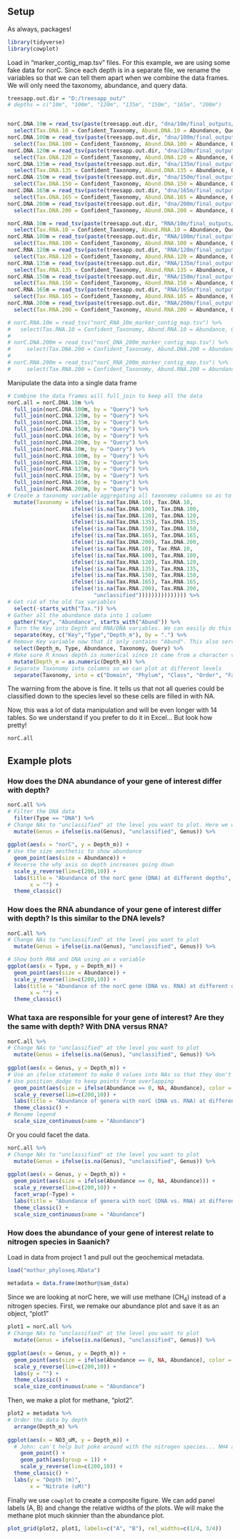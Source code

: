 ## Setup
As always, packages!
```r
library(tidyverse)
library(cowplot)
```

Load in "marker_contig_map.tsv" files. For this example, we are using some fake data for norC. Since each depth is in a separate file, we rename the variables so that we can tell them apart when we combine the data frames. We will only need the taxonomy, abundance, and query data.
```r

treesapp.out.dir = "D:/treesapp_out/"
# depths = c("10m", "100m", "120m", "135m", "150m", "165m", "200m")


norC.DNA.10m = read_tsv(paste(treesapp.out.dir, "dna/10m/final_outputs/marker_contig_map.tsv", sep="")) %>% 
  select(Tax.DNA.10 = Confident_Taxonomy, Abund.DNA.10 = Abundance, Query)
norC.DNA.100m = read_tsv(paste(treesapp.out.dir, "dna/100m/final_outputs/marker_contig_map.tsv", sep="")) %>% 
  select(Tax.DNA.100 = Confident_Taxonomy, Abund.DNA.100 = Abundance, Query)
norC.DNA.120m = read_tsv(paste(treesapp.out.dir, "dna/120m/final_outputs/marker_contig_map.tsv", sep="")) %>% 
  select(Tax.DNA.120 = Confident_Taxonomy, Abund.DNA.120 = Abundance, Query)
norC.DNA.135m = read_tsv(paste(treesapp.out.dir, "dna/135m/final_outputs/marker_contig_map.tsv", sep="")) %>% 
  select(Tax.DNA.135 = Confident_Taxonomy, Abund.DNA.135 = Abundance, Query)
norC.DNA.150m = read_tsv(paste(treesapp.out.dir, "dna/150m/final_outputs/marker_contig_map.tsv", sep="")) %>% 
  select(Tax.DNA.150 = Confident_Taxonomy, Abund.DNA.150 = Abundance, Query)
norC.DNA.165m = read_tsv(paste(treesapp.out.dir, "dna/165m/final_outputs/marker_contig_map.tsv", sep="")) %>% 
  select(Tax.DNA.165 = Confident_Taxonomy, Abund.DNA.165 = Abundance, Query)
norC.DNA.200m = read_tsv(paste(treesapp.out.dir, "dna/200m/final_outputs/marker_contig_map.tsv", sep="")) %>% 
  select(Tax.DNA.200 = Confident_Taxonomy, Abund.DNA.200 = Abundance, Query)

norC.RNA.10m = read_tsv(paste(treesapp.out.dir, "RNA/10m/final_outputs/marker_contig_map.tsv", sep="")) %>% 
  select(Tax.RNA.10 = Confident_Taxonomy, Abund.RNA.10 = Abundance, Query)
norC.RNA.100m = read_tsv(paste(treesapp.out.dir, "RNA/100m/final_outputs/marker_contig_map.tsv", sep="")) %>% 
  select(Tax.RNA.100 = Confident_Taxonomy, Abund.RNA.100 = Abundance, Query)
norC.RNA.120m = read_tsv(paste(treesapp.out.dir, "RNA/120m/final_outputs/marker_contig_map.tsv", sep="")) %>% 
  select(Tax.RNA.120 = Confident_Taxonomy, Abund.RNA.120 = Abundance, Query)
norC.RNA.135m = read_tsv(paste(treesapp.out.dir, "RNA/135m/final_outputs/marker_contig_map.tsv", sep="")) %>% 
  select(Tax.RNA.135 = Confident_Taxonomy, Abund.RNA.135 = Abundance, Query)
norC.RNA.150m = read_tsv(paste(treesapp.out.dir, "RNA/150m/final_outputs/marker_contig_map.tsv", sep="")) %>% 
  select(Tax.RNA.150 = Confident_Taxonomy, Abund.RNA.150 = Abundance, Query)
norC.RNA.165m = read_tsv(paste(treesapp.out.dir, "RNA/165m/final_outputs/marker_contig_map.tsv", sep="")) %>% 
  select(Tax.RNA.165 = Confident_Taxonomy, Abund.RNA.165 = Abundance, Query)
norC.RNA.200m = read_tsv(paste(treesapp.out.dir, "RNA/200m/final_outputs/marker_contig_map.tsv", sep="")) %>% 
  select(Tax.RNA.200 = Confident_Taxonomy, Abund.RNA.200 = Abundance, Query)

# norC.RNA.10m = read_tsv("norC_RNA_10m_marker_contig_map.tsv") %>% 
#   select(Tax.RNA.10 = Confident_Taxonomy, Abund.RNA.10 = Abundance, Query)
# 
# norC.DNA.200m = read_tsv("norC_DNA_200m_marker_contig_map.tsv") %>% 
#     select(Tax.DNA.200 = Confident_Taxonomy, Abund.DNA.200 = Abundance, Query)
# 
# norC.RNA.200m = read_tsv("norC_RNA_200m_marker_contig_map.tsv") %>% 
#     select(Tax.RNA.200 = Confident_Taxonomy, Abund.RNA.200 = Abundance, Query)
```

Manipulate the data into a single data frame
```r
# Combine the data frames will full_join to keep all the data
norC.all = norC.DNA.10m %>% 
  full_join(norC.DNA.100m, by = "Query") %>% 
  full_join(norC.DNA.120m, by = "Query") %>% 
  full_join(norC.DNA.135m, by = "Query") %>% 
  full_join(norC.DNA.150m, by = "Query") %>% 
  full_join(norC.DNA.165m, by = "Query") %>% 
  full_join(norC.DNA.200m, by = "Query") %>% 
  full_join(norC.RNA.10m, by = "Query") %>% 
  full_join(norC.RNA.100m, by = "Query") %>% 
  full_join(norC.RNA.120m, by = "Query") %>% 
  full_join(norC.RNA.135m, by = "Query") %>% 
  full_join(norC.RNA.150m, by = "Query") %>% 
  full_join(norC.RNA.165m, by = "Query") %>% 
  full_join(norC.RNA.200m, by = "Query") %>% 
# Create a taxonomy variable aggregating all taxonomy columns so as to fill in any NAs that might occur. !is.na means "is not NA", so the following says that the Taxonomy data should be taken from Tax.RNA.10 if that is not NA, or else take it from Tax.DNA.10 if that is not NA, or else Tax.RNA.200, etc. until if all are NA, give Taxonomy of "unclassified"
  mutate(Taxonomy = ifelse(!is.na(Tax.DNA.10), Tax.DNA.10,
                    ifelse(!is.na(Tax.DNA.100), Tax.DNA.100,
                    ifelse(!is.na(Tax.DNA.120), Tax.DNA.120,
                    ifelse(!is.na(Tax.DNA.135), Tax.DNA.135,
                    ifelse(!is.na(Tax.DNA.150), Tax.DNA.150,
                    ifelse(!is.na(Tax.DNA.165), Tax.DNA.165,
                    ifelse(!is.na(Tax.DNA.200), Tax.DNA.200,
                    ifelse(!is.na(Tax.RNA.10), Tax.RNA.10,
                    ifelse(!is.na(Tax.RNA.100), Tax.RNA.100,
                    ifelse(!is.na(Tax.RNA.120), Tax.RNA.120,
                    ifelse(!is.na(Tax.RNA.135), Tax.RNA.135,
                    ifelse(!is.na(Tax.RNA.150), Tax.RNA.150,
                    ifelse(!is.na(Tax.RNA.165), Tax.RNA.165,
                    ifelse(!is.na(Tax.RNA.200), Tax.RNA.200,
                           "unclassified"))))))))))))))) %>% 
# Get rid of the old Tax variables
  select(-starts_with("Tax.")) %>% 
# Gather all the abundance data into 1 column 
  gather("Key", "Abundance", starts_with("Abund")) %>% 
# Turn the Key into Depth and RNA/DNA variables. We can easily do this because we specifically named these variables with period separation when we loaded in the original data
  separate(Key, c("Key","Type","Depth_m"), by = ".") %>% 
# Remove Key variable now that it only contains "Abund". This also serves to reorder the columns so that the very long Query is at the end.
  select(Depth_m, Type, Abundance, Taxonomy, Query) %>% 
# Make sure R knows depth is numerical since it came from a character variable
  mutate(Depth_m = as.numeric(Depth_m)) %>% 
# Separate Taxonomy into columns so we can plot at different levels
  separate(Taxonomy, into = c("Domain", "Phylum", "Class", "Order", "Family", "Genus", "Species"), sep="; ")
```

The warning from the above is fine. It tells us that not all queries could be classified down to the species level so these cells are filled in with NA.

Now, this was a lot of data manipulation and will be even longer with 14 tables. So we understand if you prefer to do it in Excel... But look how pretty!
```r
norC.all
```

## Example plots
### How does the DNA abundance of your gene of interest differ with depth?
```r
norC.all %>% 
# Filter the DNA data
  filter(Type == "DNA") %>% 
# Change NAs to "unclassified" at the level you want to plot. Here we will do Genus
  mutate(Genus = ifelse(is.na(Genus), "unclassified", Genus)) %>% 
  
ggplot(aes(x = "norC", y = Depth_m)) +
# Use the size aesthetic to show abundance
  geom_point(aes(size = Abundance)) +
# Reverse the why axis so depth increases going down
  scale_y_reverse(lim=c(200,10)) +
  labs(title = "Abundance of the norC gene (DNA) at different depths",
       x = "") +
  theme_classic()
```

### How does the RNA abundance of your gene of interest differ with depth? Is this similar to the DNA levels?
```r
norC.all %>% 
# Change NAs to "unclassified" at the level you want to plot
  mutate(Genus = ifelse(is.na(Genus), "unclassified", Genus)) %>% 

# Show both RNA and DNA using an x variable  
ggplot(aes(x = Type, y = Depth_m)) +
  geom_point(aes(size = Abundance)) +
  scale_y_reverse(lim=c(200,10)) +
  labs(title = "Abundance of the norC gene (DNA vs. RNA) at different depths",
       x = "") +
  theme_classic()
```

### What taxa are responsible for your gene of interest? Are they the same with depth? With DNA versus RNA?
```r
norC.all %>% 
# Change NAs to "unclassified" at the level you want to plot
  mutate(Genus = ifelse(is.na(Genus), "unclassified", Genus)) %>% 
  
ggplot(aes(x = Genus, y = Depth_m)) +
# Use an ifelse statement to make 0 values into NAs so that they don't show up on the plot
# Use position_dodge to keep points from overlapping
  geom_point(aes(size = ifelse(Abundance == 0, NA, Abundance), color = Type), position = position_dodge(0.5)) +
  scale_y_reverse(lim=c(200,10)) +
  labs(title = "Abundance of genera with norC (DNA vs. RNA) at different depths") +
  theme_classic() +
# Rename legend
  scale_size_continuous(name = "Abundance")
```

Or you could facet the data.
```r
norC.all %>% 
# Change NAs to "unclassified" at the level you want to plot
  mutate(Genus = ifelse(is.na(Genus), "unclassified", Genus)) %>% 
  
ggplot(aes(x = Genus, y = Depth_m)) +
  geom_point(aes(size = ifelse(Abundance == 0, NA, Abundance))) +
  scale_y_reverse(lim=c(200,10)) +
  facet_wrap(~Type) +
  labs(title = "Abundance of genera with norC (DNA vs. RNA) at different depths") +
  theme_classic() +
  scale_size_continuous(name = "Abundance")
```

### How does the abundance of your gene of interest relate to nitrogen species in Saanich?

Load in data from project 1 and pull out the geochemical metadata.
```r
load("mothur_phyloseq.RData")

metadata = data.frame(mothur@sam_data)
```

Since we are looking at norC here, we will use methane (CH~4~) instead of a nitrogen species. First, we remake our abundance plot and save it as an object, "plot1"
```r
plot1 = norC.all %>% 
# Change NAs to "unclassified" at the level you want to plot
  mutate(Genus = ifelse(is.na(Genus), "unclassified", Genus)) %>% 
  
ggplot(aes(x = Genus, y = Depth_m)) +
  geom_point(aes(size = ifelse(Abundance == 0, NA, Abundance), color = Type), position = position_dodge(0.5)) +
  scale_y_reverse(lim=c(200,10)) +
  labs(y = "") +
  theme_classic() +
  scale_size_continuous(name = "Abundance")
```

Then, we make a plot for methane, "plot2".
```r
plot2 = metadata %>% 
# Order the data by depth  
  arrange(Depth_m) %>% 
  
ggplot(aes(x = NO3_uM, y = Depth_m)) + 
  # John: can't help but poke around with the nitrogen species... NH4 and NO3 have a pretty much opposing relationship - consistent with NorC function
    geom_point() +
    geom_path(aes(group = 1)) +
    scale_y_reverse(lim=c(200,10)) +
  theme_classic() +
  labs(y = "Depth (m)",
       x = "Nitrate (uM)")
```

Finally we use `cowplot` to create a composite figure. We can add panel labels (A, B) and change the relative widths of the plots. We will make the methane plot much skinnier than the abundance plot.
```r
plot_grid(plot2, plot1, labels=c("A", "B"), rel_widths=c(1/4, 3/4))
```

